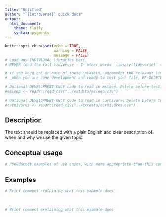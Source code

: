 ```yaml
---
title: "Untitled"
author: "`{introverse}` quick docs"
output: 
  html_document:
    theme: flatly
    syntax: pygments
---
```


<!-- Welcome to the template! This comment is here to help you get started. The HTML comments will help you fill it out. Please make sure to do the following:
- make the YAML `title` the topic name. For example, the `filter()` docs are titled `dplyr::filter()` (with backticks since it's code!)
- name the final Rmd file "packagethetopiccomesfrom_topic.Rmd". For example, the `filter()` file is named `dplyr_filter.Rmd`
- If you are considering documenting MULTIPLE TOPICS in a single help Rmd, STOP and CONSULT FIRST with Spielman!!
-->

```r
knitr::opts_chunk$set(echo = TRUE, 
                      warning = FALSE, 
                      message = FALSE)
# Load any INDIVIDUAL libraries here.
# NEVER load the full tidyverse - In other words `library(tidyverse)` => ABSOLUTELY NOT!!!! Load only what you need, _one at a time_.

# If you need one or both of these datasets, uncomment the relevant line(s).
# _When you are done development and ready to test your file, RE-DELETE THE LINES!!

# Optional DEVELOPMENT-ONLY code to read in msleep. Delete before testing.
#msleep <- readr::read_csv("../extdata/msleep.csv")

# Optional DEVELOPMENT-ONLY code to read in carnivores Delete before testing.
#carnivores <- readr::read_csv("../extdata/carnivores.csv")
```


## Description

The text should be replaced with a plain English and clear description of when and why we use the given topic.

<!-- Add the following if the topic is a function that does NOT come with base R, and uncomment/fill in the subsequent multiline HTML comment: -->
<!--To use this function, you need to either first load the `{NAMEOFPACKAGE}` library, or always use the function with `library::function()` notation.

```r
# Load the library
library(REPLACE THIS WITH NAME OF LIBRARY!)

# Or, use :: notation
PUT THE LIBRARY NAME HERE::PUT FUNCTION NAME HERE WITH PARENTHESES AT THE END()
```
-->


## Conceptual usage 

```r
# Pseudocode examples of use cases, with more appropriate-than-this comments
```


## Examples

<!-- Add this line if your examples use carnivores (but delete this instruction!):
> Need a refresher on the `carnivores` dataset? Run `get_help("carnivores)` for more information.
-->

<!-- Add this line if your examples use msleep (but delete this instruction!):
> Need a refresher on the `msleep` dataset? Run `get_help("msleep)` for more information.
-->

<!-- Add a <br> if there is NO DATASET REFRESHER!! Otherwise the refresher takes up enough space. -->

```r
# Brief comment explaining what this example does


```

<br>  <!-- Do not delete the <br>, and make sure to keep the previous and following lines blank. There should be a <br> tab between each example -->


```r
# Brief comment explaining what this example does

```

<br> <!-- Do not delete the <br>, and make sure to keep the previous and following lines blank. -->

<!-- If needed, add more example chunks below WITH NAMES (example3, example4, etc.), making sure to have a <br> tag in between each example for nicer spacing. If you don't need more examples, don't add any! -->

